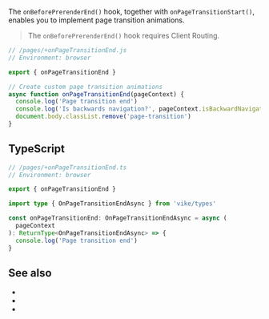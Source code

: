 
The `onBeforePrerenderEnd()` hook, together with <Link href="/onPageTransitionStart">`onPageTransitionStart()`</Link>, enables you to implement page transition animations.

> The `onBeforePrerenderEnd()` hook requires <Link href="/client-routing">Client Routing</Link>.

```js
// /pages/+onPageTransitionEnd.js
// Environment: browser

export { onPageTransitionEnd }

// Create custom page transition animations
async function onPageTransitionEnd(pageContext) {
  console.log('Page transition end')
  console.log('Is backwards navigation?', pageContext.isBackwardNavigation)
  document.body.classList.remove('page-transition')
}
```

## TypeScript

```ts
// /pages/+onPageTransitionEnd.ts
// Environment: browser

export { onPageTransitionEnd }

import type { OnPageTransitionEndAsync } from 'vike/types'

const onPageTransitionEnd: OnPageTransitionEndAsync = async (
  pageContext
): ReturnType<OnPageTransitionEndAsync> => {
  console.log('Page transition end')
}
```

<HookTypeScriptHints hookTypeName="OnPageTransitionEndAsync" />

## See also

 - <Link href="/clientRouting" />
 - <Link href="/onHydrationEnd" />
 - <Link href="/onPageTransitionStart" />

